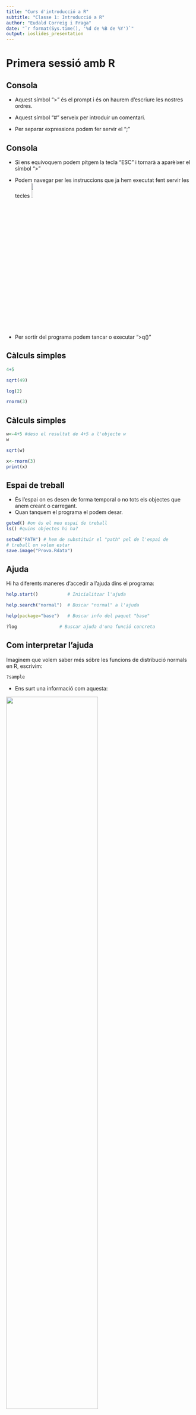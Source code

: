 ```yaml
---
title: "Curs d'introducció a R"
subtitle: "Classe 1: Introducció a R"
author: "Eudald Correig i Fraga"
date: "`r format(Sys.time(), '%d de %B de %Y')`"
output: ioslides_presentation
---
```



# Primera sessió amb R

## Consola

- Aquest símbol ">" és el prompt i és on haurem d'escriure les nostres ordres.

- Aquest símbol "#" serveix per introduir un comentari.

- Per separar expressions podem fer servir el ";"



## Consola

- Si ens equivoquem podem pitgem la tecla "ESC" i tornarà a aparèixer el símbol ">"

- Podem navegar per les instruccions que ja hem executat fent servir les tecles  ![](input/key_arrow.png){ width=10% }

- Per sortir del programa podem tancar o executar ">q()"


## Càlculs simples

```r
4+5

sqrt(49)

log(2)

rnorm(3)

```



##  Càlculs simples

```r
w<-4+5 #deso el resultat de 4+5 a l'objecte w
w

sqrt(w)

x<-rnorm(3)
print(x)

```





## Espai de treball

- És l'espai on es desen de forma temporal o no tots els objectes que anem creant o carregant.
- Quan tanquem el programa el podem desar.


```r
getwd() #on és el meu espai de treball
ls() #quins objectes hi ha?

setwd("PATH") # hem de substituir el "path" pel de l'espai de 
# treball on volem estar
save.image("Prova.Rdata")


```



## Ajuda

Hi ha diferents maneres d'accedir a l'ajuda dins el programa:

```r
help.start()           # Inicialitzar l'ajuda

help.search("normal")  # Buscar "normal" a l'ajuda

help(package="base")   # Buscar info del paquet "base"

?log                # Buscar ajuda d'una funció concreta

```





## Com interpretar l'ajuda

Imaginem que volem saber més sóbre les funcions de distribució normals en R, escrivim:

```r
?sample
```

- Ens surt una informació com aquesta: 

![](input/help.png){ width=70% }

## Com interpretar l'ajuda


- Hi ha informació sobre diverses funcions, amb tots els paràmetres explicats. 
- Com veiem, les funcions a R sempre van amb el nom i parèntesis després on, si cal, hi poso els arguemnts (no s'ha de confondre amb les subseleccions, que van amb claudàtors).
- Important: els paràmetres que no tenen signe "=", per exemple x, q, p o n, són *obligatoris*
- Els que sí que tenen un signe "=", per exemple, mean o sd són opcionals i tenen valor per defecte el valor que trobem deprés de l'=. Per exemple el *valor per defecte* de la mitja és 0 i el de la desviació estàndard és 1. 


## Paquets i les llibreries


- R consta d'un sistema "base", que inclou molts mètodes estadístics, i un sistema per paquets que permeten anar molt més enllà.

- La comunitat R és qui elabora i manté aquests paquets (alguns signats per estadístics de gran renom).




## Paquets i les llibreries

Triem un repositori: 

```r
install.packages("foreign") #llegir Stata,SPSS...
```

Un cop instal·lat l'haurem de carregar a la biblioteca:

```r
library(foreign) #require(foreign)
```
Si volem saber-ne més... :


```r
library(help="foreign")
```




# Objectes




## Variables

- Les variables són els objectes més simple i poden ser:


1. numèric: números reals (3.1415)

2. complex: números complexes (2 + 5i)

3. character: cadenes alfanumèriques de text ("patata")

4. logical: variables lògiques (TRUE) 



## Objectes

- Recordem que R és un llenguatge de programació orientat a objectes.
- Els objectes estan formats per elements.

```r
w <- 3+4 #Creem l'objecte w 
print(w)

# per cert: <- és equivalent a = !
```

- 7 és l'unic element de l'objecte w
- Els objectes més habituals són: variables, vectors, matrius, llistes i data frames.




## Tipus d'objectes

- Bàsicament podem identificar 4 tipus d'objectes:

1. Vectors
2. Matrius
3. Dataframes
4. Llistes

En aquest curs treballarem vectors i dataframes.



## Tipus d'objectes: vectors
\tiny

- És una col·lecció ordenada d'elements del **mateix tipus** (numèric, factor...)
- Es creen amb la funció c(), segurament la funció més important d'R!

```r
x<-c(2,4,6) #vector de 3 elements numèrics parells
x
y<-c("A","B","C") #vector de 3 elements cadena
y
z<-c(TRUE,FALSE,TRUE) #vector de 3 elements lògics
z
```



## Algunes operacions: vectors
\tiny
```r
x<-1:10 #genera un vector d'1 a 10
x
x[4] #la posició 4 és
 
x[x>7] #elements més grans de 7

x+2 #sumar un escalar


```



## Tipus d'objectes: dataframes

- És una col·lecció ordenada d'elements de **qualsevol tipus** amb dues dimensions.

\tiny
```r
id<-1:10

sexe<-rep(c("M","D"),5)

normal<-rnorm(10)

curacio<- rep(c(FALSE,TRUE),5)

dades<-data.frame(id,sexe,normal,curacio)

head(dades) #Mostrar primeres files/registres

```



## Algunes operacions: dataframes
\tiny
```r
str(dades) #mostra estructura de les dades
dades$id #mostra valors variable id
dades.s<- dades[order(dades$id),]#ordena per id
#podem afegir una nova variable
edat<-c(67,78,89,86,56,90,68,82,92,67)
dades.new<-data.frame(dades.s,edat)
```


# Subseleccions

- Els claudàtors "[ , ]" indiquen subselecció.
- La primera posició pertany a les files, la segona a les columnes.
- Poso un número o un vector dins de cada posició per indicar quines files o columnes vull.
- Si no poso res en una de les posicions estic indicant totes les files/columnes
- Si poso un número negatiu o un vector precedit d'un símbol "-" estic indicant totes les files/columnes menys aquella o aquelles.
- Atenció que els vectors s'han de fer o bé en format a:b o bé amb la funció c().



## Subseleccions I

```r
# Seleccionem una cel·la en concret, p. e., 
# fila 2 columna 1:
dades.new[2,1]
# Seleccionem una fila, per exemple la tercera:
dades.new[3,] # Noteu la coma i l'espai buit!
```


## Subseleccions II

```r
# Seleccionem una columna, per exemple la cinquena:
dades.new[,5]
#També ho podem fer amb el nom fent servir el símbol 
# del dòlar "$"
dades.new$edat
```




## Subseleccions III

- Podem seleccionar més d'una fila o columna
- El resultat és una altra dataframe

```r
# Per exemple, seleccionem les tres primeres files 
# i totes les columnes:
dades.new[1:3,]
```



## Subseleccions IV

```r
# Seleccionem les tres últimes columnes i totes les 
# files:
dades.new[,3:5] 
```




## Subseleccions V

```r
# Seleccionem totes les files menys la 4 i 
# totes les columnes menys la primera:
dades.new[-4,-1]
```



## Subseleccions VI

```r
# Podem crear una nova dataframe amb la subselecció:

dades.sub = dades.new[c(4,5,7:9),-c(1,3)]
dades.sub
```



## Subseleccions VII

```r
# Podem posar una condició dins de la subselecció

dones = dades.new[dades.new$sexe == "D",]
dones
```

## Subseleccions VIII

```r
# Un altre exemple:

grans = dades.new[dades.new$edat > 85,]
grans
```



# Llegir dades externes

## Introducció
\bgroup
\hypersetup{linkcolor = blue}
\listoffigures
\egroup

- R sap llegir dades de gairebé qualsevol format.
- El sistema és habitualment senzill i només cal tenir en compte quina llibreria cal en cada cas.
- En general, l'objecte generat és un dataframe

```r
set.seed(1)

library(knitr)
tab<-rbind(cbind("Text (.csv)"
, "Base/Readr", 
"read.csv(ruta, header=TRUE, row.names='id')"),

cbind("Text (.txt/ .csv)"
, "Base/Readr/data.table", 
"read.table(ruta, header=TRUE, sep=',', row.names='id')"),

cbind("MSExcel (.xls / .xlsx)"
, "xlsx", 
"read.xlsx( ruta, sheetName = 'Fulla1')"),


cbind("SPSS (.sav)"
, "foreign", 
"read.spss(ruta)"),


cbind("Stata (.dta)"
, "foreign", 
"read.dta( ruta)"),



cbind("SAS (.xpt)"
, "foreign", 
"Read.xport(ruta)"))

colnames(tab)<-c("Format", "Llibreria","Sintaxis")
```

\tiny
```r
kable(tab, row.names=FALSE)
```



## Importar fitxers de text (.txt, .csv)

```r
read.table("ruta",
	header=TRUE,   #primera línia noms variables
	sep="," ,  #separador entre variables  
	stringsAsFactors = FALSE,   #no factors per defecte
	na.strings=c("NA","**"), #codis per a missings
	dec="." #simbol decimal
	)

```





## Importar fitxers MS Excel 

```r
library(openxlsx)

read.xlsx("ruta",
	sheetIndex,  #nº de fulla (evitar posar el nom)
	sheetName="Full1", #nom de la fulla
	as.data.frame=TRUE, #com un data frame
	header=TRUE,  #noms variables
	rowIndex=20, #número de files per llegir
	)

``` 




## Importar fitxers SPSS 


```r
library(foreign)

read.spss("ruta",
	use.value.labels=TRUE,  # factors
	to.data.frame=TRUE, #data frame
	)


``` 



##  Exemple

```r
dades = read.csv("input/dades.csv", stringsAsFactors = T)
```



# Exploració de les dades

## Estructura

Fem una ullada a les dades

```r
str(dades) #mostra estructura d'un objecte
```



## Primeres files

```r
head(dades) #mostra les primeres files
```



## Altres funcions

```r
tail(dades) #mostra les darreres files
```

```r
View(dades) #mostra tot el conjunt de dades 
```




# Manipulació de variables

##  Creació noves variables

Entrem les alçades i els pesos:

```r
dades$alcada = rnorm(nrow(dades), mean = 170, sd = 10)
dades$pes = rnorm(nrow(dades), mean = 75, sd = 10)
```

Índex de massa corporal $imc= \frac{pes}{alçada^{2}}$

```r
alcada.m<-dades$alcada/100
dades$imc<-dades$pes/ alcada.m^2
```


## Visualitzem

\small
```r
head(dades)
```



## Recodificació de variables

re-codificar imc: <18;18-<25;25-<30;>30
```r
dades$imccat <- cut(
  dades$imc,
  breaks = c(-Inf, 18, 25, 30, Inf),
  labels = c("baix pes", "normal",
             "sobrepes", "obesitat")
)
```

## Funcions de transformació de variables

- as.numeric()

- as.character()

- as.factor()

## Transformació de variables:exemples

- as.numeric

```r
a<-c("1", "3", "5")
as.numeric(a)

```

Compte quan passem de caràcter a numèric!!!

```r
b<-c("1", "est", "5")
as.numeric(b)
```


## Transformació de variables:exemples

Compte quan passem de factor a numèric!!!

```r
b<-factor(c("1", "10", "5"))
as.numeric(b)
```

Passem sempre per as.character:
```r
as.numeric(as.character(b))
```

## Ordenar dataframes

- Ordenar per una variable
```r
dades<-dades[order(dades$imc),]
```

- Ordenar per més d'una variable
```r
dades<-dades[order(dades$sexe,dades$imc),]
```

- Ordre descendent
```r
dades<-dades[order(dades$sexe, -dades$imc),]
```


# Gràfics amb ![](input/RLogo.png){ width=10% }

## Introducció

- En R hi ha moltes llibreries per fer gràfics
- R base té capacitat per fer gràfics simples
- Per gràfics més avançats la llibreria més utilitzada és "ggplot2"
- N'hi ha d'altres, com ara "plotly".
- En aquest curs utilitzarem el paquet base i ggplot2 a l'última classe.


## Funció "plot"

```r
plot(x = var.x, 
     y = var.y, 
     type = "tipus",
     col = "color",
     pch = "tipus de punt",
     cex = "mida del punt",
     lwd = "amplada de la línia",
     main = "títol",
     sub = "subtítol",
     xlab = "nom de l'eix x",
     ylab = "nom de l'eix y",
     ...)

```


## Funció "plot": diagrames de caixes

- Si li passem una variable categòrica sap que ha de fer boxplots:

```r
plot(dades$sexe, dades$edat, main = "diagrama de caixes",
     xlab = "sexe", ylab = "edat")
```

**

## Funció "plot": diagrames de punts

- Si les dues variables són contínues fa un gràfic de punts:

```r
plot(dades$pes, dades$imc, pch = 20, col = "red", cex = 2.5,
     main = "diagrama de punts", xlab = "pes", ylab = "imc")
```

## Histograma

```r
hist( dades$edat, main = "histograma",xlab = "imc")
```

## Fi

\center
\Large

Final de la classe 1.


